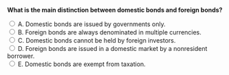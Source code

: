 ::: {.question-block}

<form onsubmit="event.preventDefault(); checkAnswer('module6_mcq_q64')" data-correct-answer="D">
<strong style="display: block;">What is the main distinction between domestic bonds and foreign bonds?</strong>

<label><input type="radio" name="module6_mcq_q64" value="A"> A. Domestic bonds are issued by governments only.</label><br>
<label><input type="radio" name="module6_mcq_q64" value="B"> B. Foreign bonds are always denominated in multiple currencies.</label><br>
<label><input type="radio" name="module6_mcq_q64" value="C"> C. Domestic bonds cannot be held by foreign investors.</label><br>
<label><input type="radio" name="module6_mcq_q64" value="D"> D. Foreign bonds are issued in a domestic market by a nonresident borrower.</label><br>
<label><input type="radio" name="module6_mcq_q64" value="E"> E. Domestic bonds are exempt from taxation.</label><br>
</form>

<div id="feedback-module6_mcq_q64" class="feedback" style="display:none;">
✅ Correct: D. Foreign bonds are sold in a country’s market by an issuer from another nation.
</div>

:::
